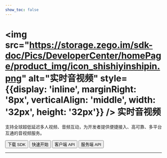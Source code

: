 ```yaml
---
show_toc: false
---
```


# <img src="https://storage.zego.im/sdk-doc/Pics/DeveloperCenter/homePage/product_img/icon_shishiyinshipin.png" alt="实时音视频" style={{display: 'inline', marginRight: '8px', verticalAlign: 'middle', width: '32px', height: '32px'}} /> 实时音视频

支持全球超低延迟多人视频、音频互动，为开发者提供便捷接入、高可靠、多平台互通的音视频服务。

<Button primary-color="NavyBlue" target="_blank" href="./../client-sdk/download-sdk.mdx">下载 SDK</Button>
<Button primary-color="NavyBlue" target="_blank" href="./../quick-start/implementing-video-call.mdx">快速开始</Button>
<Button primary-color="NavyBlue" target="_blank" href="/real-time-voice-video-api/overview">客户端 API</Button>
<Button primary-color="NavyBlue" target="_blank" href="/real-time-voice-video-server/api-reference/overview">服务端 API</Button>

---

<Steps titleSite="h3">
  <Step title="产品介绍" icon="https://storage.zego.im/sdk-doc/Pics/Express/overview_catalog/icon_documentation_jianjie.png">
    <FeatureList
      features={[
        { title: "概述", link: "/real-time-video-ios-oc/introduction/overview" },
        { title: "产品功能", link: "/real-time-video-ios-oc/introduction/product-feature-list" },
        { title: "发布日志", link: "/real-time-video-ios-oc/client-sdk/release-notes" },
        { title: "计费说明", link: "/real-time-video-ios-oc/introduction/pricing/rtc" }
      ]}
    />
  </Step>
  <Step title="快速开始" icon="https://storage.zego.im/sdk-doc/Pics/Express/overview_catalog/icon_documentation_kuaisukaishi.png">
    <FeatureList
      features={[
        { title: "跑通示例源码", link: "/real-time-video-ios-oc/quick-start/run-example-code" },
        { title: "集成 SDK", link: "/real-time-video-ios-oc/quick-start/integrating-sdk" },
        { title: "实现视频通话", link: "/real-time-video-ios-oc/quick-start/implementing-video-call" },
        { title: "场景化音视频配置", link: "/real-time-video-ios-oc/quick-start/scenario-based-audio-video-configuration" }
      ]}
    />
  </Step>
  <Step title="通信能力" icon="https://storage.zego.im/sdk-doc/Pics/Express/overview_catalog/icon_documentation_tongxun.png">
    <FeatureList
      type="基础"
      features={[
        { title: "使用 Token 鉴权", tag: "Hot", tag_color: "red", link: "/real-time-video-ios-oc/communication/using-token-authentication" },
        { title: "通话前检测", link: "/real-time-video-ios-oc/communication/pre-call-detection" },
        { title: "通话质量监测", tag: "Hot", tag_color: "red", link: "/real-time-video-ios-oc/communication/monitor-stream-quality" },
        { title: "网络测速", link: "/real-time-video-ios-oc/communication/testing-network" }
      ]}
    />
    <br/>
    <FeatureList
      type="进阶"
      features={[
        { title: "多源采集", link: "/real-time-video-ios-oc/communication/multi-source-capture" },
        { title: "同时推多路流", link: "/real-time-video-ios-oc/communication/publish-multi-streams" },
        { title: "SEI", link: "/real-time-video-ios-oc/communication/sei" },
        { title: "流量控制", link: "/real-time-video-ios-oc/communication/traffic-control" },
        { title: "云代理", tag: "New", tag_color: "blue", link: "/real-time-video-ios-oc/communication/cloud-proxy" },
        { title: "地理围栏", tag: "New", tag_color: "blue", link: "/real-time-video-ios-oc/communication/geofencing" },
        { title: "音视频流加密", link: "/real-time-video-ios-oc/communication/encrypt-streams" },
        { title: "游戏语音", link: "/real-time-video-ios-oc/communication/range-audio" },
        { title: "万人范围音视频", tag: "New", tag_color: "blue", link: "/real-time-video-ios-oc/communication/mass-scale-range-audio-video" },
        { title: "多人状态实时同步", link: "/real-time-video-ios-oc/communication/sync-users-status" }
      ]}
    />
  </Step>
  <Step title="房间能力" icon="https://storage.zego.im/sdk-doc/Pics/Express/overview_catalog/icon_documentation_fangjian.png">
    <FeatureList
      type="基础"
      features={[
        { title: "房间状态链接说明", link: "/real-time-video-ios-oc/room/room-connection-status" },
        { title: "实时消息与信令", link: "/real-time-video-ios-oc/room/messaging-and-signaling" }
      ]}
    />
    <br/>
    <FeatureList
      type="进阶"
      features={[
        { title: "登录多房间", link: "/real-time-video-ios-oc/room/multi-room-login" }
      ]}
    />
  </Step>
  <Step title="音频能力" icon="https://storage.zego.im/sdk-doc/Pics/Express/overview_catalog/icon_documentation_yinpin.png">
    <FeatureList
      type="基础"
      features={[
        { title: "音量变化与音频频谱", link: "/real-time-video-ios-oc/audio/sound-level-spectrum" },
        { title: "耳返与声道设置", link: "/real-time-video-ios-oc/audio/headphone-monitor" },
        { title: "音频 3A 处理", tag: "Hot", tag_color: "red", link: "/real-time-video-ios-oc/audio/audio-3a-processing" },
        { title: "变声/混响/立体声", link: "/real-time-video-ios-oc/audio/audio-effects" }
      ]}
    />
    <br/>
    <FeatureList
      type="进阶"
      features={[
        { title: "场景化 AI 降噪", tag: "Hot", tag_color: "red", link: "/real-time-video-ios-oc/audio/scenario-based-ai-noise-reduction" },
        { title: "自定义音频采集与渲染", link: "/real-time-video-ios-oc/audio/custom-audio-capture-and-rendering" },
        { title: "自定义音频处理", link: "/real-time-video-ios-oc/audio/custom-audio-processing" },
        { title: "原始音频数据获取", link: "/real-time-video-ios-oc/audio/get-audio-raw-data" },
        { title: "AI 变声", tag: "New", tag_color: "blue", link: "/real-time-video-ios-oc/audio/ai-voice-changer" }
      ]}
    />
  </Step>
  <Step title="视频能力" icon="https://storage.zego.im/sdk-doc/Pics/Express/overview_catalog/icon_documentation_shipin.png">
    <FeatureList
      type="基础"
      features={[
        { title: "常用视频配置", link: "/real-time-video-ios-oc/video/common-video-configuration" },
        { title: "视频采集旋转", link: "/real-time-video-ios-oc/video/video-capture-rotation" },
        { title: "屏幕共享", link: "/real-time-video-ios-oc/video/screen-sharing" },
        { title: "水印和截图", link: "/real-time-video-ios-oc/video/watermark-and-screenshot" }
      ]}
    />
    <br/>
    <FeatureList
      type="进阶"
      features={[
        { title: "设置视频编码方式", link: "/real-time-video-ios-oc/video/set-video-encoding" },
        { title: "自定义视频采集", link: "/real-time-video-ios-oc/video/custom-video-capture" },
        { title: "自定义视频渲染", link: "/real-time-video-ios-oc/video/custom-video-rendering" },
        { title: "自定义视频前处理", link: "/real-time-video-ios-oc/video/custom-video-preprocessing" },
        { title: "超分辨率", tag: "Hot", tag_color: "red", link: "/real-time-video-ios-oc/video/super-resolution" },
        { title: "主体分割", tag: "Hot", tag_color: "red", link: "/real-time-video-ios-oc/video/object-segmentation" },
        { title: "H.265", link: "/real-time-video-ios-oc/video/h265" },
        { title: "视频大小流和分层编码", link: "/real-time-video-ios-oc/video/small-large-video-stream-and-layered-encoding" },
        { title: "推流视频增强", tag: "Hot", tag_color: "red", link: "/real-time-video-ios-oc/video/publish-video-enhancement" }
      ]}
    />
  </Step>
  <Step title="直播能力" icon="https://storage.zego.im/sdk-doc/Pics/Express/overview_catalog/icon_documentation_zhibo.png">
    <FeatureList
      type="基础"
      features={[
        { title: "混流", tag: "Hot", tag_color: "red", link: "/real-time-video-ios-oc/live-streaming/stream-mixing" },
        { title: "使用 CDN 直播", link: "/real-time-video-ios-oc/live-streaming/using-cdn-for-live-streaming" },
        { title: "CDN 推流鉴权", link: "/real-time-video-ios-oc/live-streaming/cdn-stream-publishing-authentication" },
        { title: "通过 URL 拉流", link: "/real-time-video-ios-oc/live-streaming/playing-stream-by-url" }
      ]}
    />
    <br/>
    <FeatureList
      type="进阶"
      features={[
        { title: "超低延迟直播", tag: "Hot", tag_color: "red", link: "/real-time-video-ios-oc/live-streaming/low-latency-live-streaming" },
        { title: "单流转码", link: "/real-time-video-ios-oc/live-streaming/single-stream-transcoding" }
      ]}
    />
  </Step>
  <Step title="其他能力" icon="https://storage.zego.im/sdk-doc/Pics/Express/overview_catalog/icon_documentation_xiaoxi_2.png">
    <FeatureList
      type="基础"
      features={[
        { title: "媒体播放器", link: "/real-time-video-ios-oc/other/media-player" },
        { title: "音效文件播放器", link: "/real-time-video-ios-oc/other/audio-effect-player" },
        { title: "音视频录制", link: "/real-time-video-ios-oc/other/local-media-recording" }
      ]}
    />
    <br/>
    <FeatureList
      type="进阶"
      features={[
        { title: "将白板推送到第三方平台", link: "/real-time-video-ios-oc/other/push-the-whiteboard" },
        { title: "播放透明礼物特效", tag: "Hot", tag_color: "red", link: "/real-time-video-ios-oc/other/play-transparent-gift-effects" }
      ]}
    />
  </Step>
  <Step title="最佳实践" icon="https://storage.zego.im/sdk-doc/Pics/Express/overview_catalog/icon_documentation_zuijiashijian.png">
    <FeatureList
      features={[
        { title: "主体分割与 Alpha 数据传输的结合应用", link: "/real-time-video-ios-oc/best-practice/object-segmentation/implementation" },
        { title: "多人视频通话", link: "/real-time-video-ios-oc/best-practice/multiplayer-video-call" },
        { title: "和 AI 美颜的搭配使用", link: "/real-time-video-ios-oc/best-practice/integration-with-zego-effects-sdk" }
      ]}
    />
  </Step>
  <Step title="参考文档" icon="https://storage.zego.im/sdk-doc/Pics/Express/overview_catalog/icon_documentation_cankaowendang.png">
    <FeatureList
      features={[
        { title: "客户端 API", link: "/real-time-voice-video-api/overview" },
        { title: "服务端 API", link: "/real-time-voice-video-server/api-reference/overview" },
        { title: "常见错误码", link: "/real-time-video-ios-oc/client-sdk/error-code" },
        { title: "常见问题", link: "/faq/overview" }
      ]}
    />
  </Step>
</Steps>